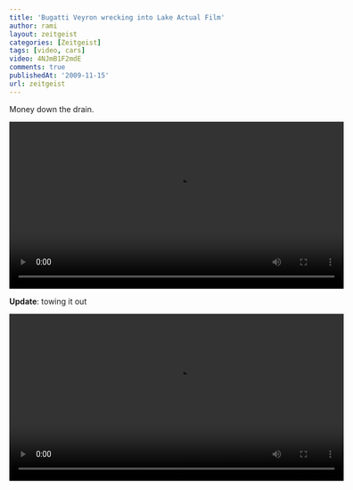```yaml
---
title: 'Bugatti Veyron wrecking into Lake Actual Film'
author: rami
layout: zeitgeist
categories: [Zeitgeist]
tags: [video, cars]
video: 4NJmB1F2mdE
comments: true
publishedAt: '2009-11-15'
url: zeitgeist
---
```


Money down the drain.

<video controls width="600">
    <source src="/assets/videos/content/zeitgeist/bugatti-veyron-lake-crash.mp4"
            type="video/mp4"/>
    Sorry, your browser doesn't support embedded videos.
</video>
  
<p><strong>Update</strong>: towing it out</p>

<video controls width="600">
    <source src="/assets/videos/content/zeitgeist/bugatti-lands-in-salt-water-lagoon.mp4"
            type="video/mp4"/>
    Sorry, your browser doesn't support embedded videos.
</video>

